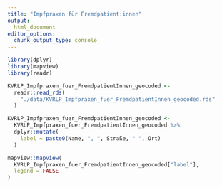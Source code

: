 ```yaml
---
title: "Impfpraxen für Fremdpatient:innen"
output: 
  html_document
editor_options: 
  chunk_output_type: console
---
```


```r
library(dplyr)
library(mapview)
library(readr)
```


```r
KVRLP_Impfpraxen_fuer_FremdpatientInnen_geocoded <-
  readr::read_rds(
    "./data/KVRLP_Impfpraxen_fuer_FremdpatientInnen_geocoded.rds"
  )

KVRLP_Impfpraxen_fuer_FremdpatientInnen_geocoded <-
  KVRLP_Impfpraxen_fuer_FremdpatientInnen_geocoded %>% 
  dplyr::mutate(
    label = paste0(Name, ", ", Straße, " ", Ort)
  )


```

```r
mapview::mapview(
  KVRLP_Impfpraxen_fuer_FremdpatientInnen_geocoded["label"],
  legend = FALSE
)
```



